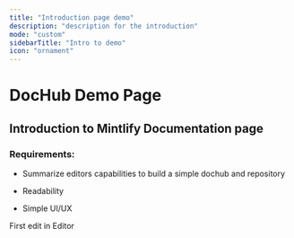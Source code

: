 ```yaml
---
title: "Introduction page demo"
description: "description for the introduction"
mode: "custom"
sidebarTitle: "Intro to demo"
icon: "ornament"
---
```


# DocHub Demo Page

## Introduction to Mintlify Documentation page

### Requirements:

* Summarize editors capabilities to build a simple dochub and repository

* Readability

* Simple UI/UX

<Update label="03/04/2025" description="version 1.0">
  First edit in Editor
</Update>